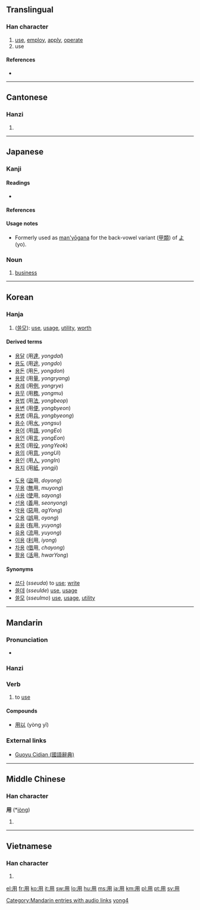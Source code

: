 ==Translingual==
{{stroke order|type=animate}}

===Han character===
{{Han char|rn=101|rad=用|as=00|sn=5|four=7722<sub>0</sub>|canj=月手 (BQ)}}

# [[use]], [[employ]], [[apply]], [[operate]]
# use

====References====
* {{Han ref|kx=0755.240|dkj=21703|dj=1166.010|hdz=10097.050|uh=7528|ud=29992|bh=A5CE|bd=42446}}

----

==Cantonese==

===Hanzi===
{{yue-hanzi|jyut=|y=[[yung6]]}}

# {{defn|Cantonese|sort=用00}}

----

==Japanese==

===Kanji===
{{ja-kanji|rs=用00|grade=2}}

====Readings====
* {{ja-readings|kanon=[[よう]] ([[yō]])|goon=[[ゆう]] ([[yū]])|kun=[[もちいる]] (mochii-ru) < [[もちゐる]] (mochiwi-ru), [[はたらき]] (hataraki), [[もって]] (motte)}}

====References====
{{ja-kref|a|4549|9770|4D51}}

====Usage notes====
* Formerly used as [[man'yōgana]] for the back-vowel variant ([[甲類]]) of [[よ]] (yo).

===Noun===
{{ja-noun|k|hira=よう|rom=yō}}

# [[business]]

----

==Korean==

===Hanja===
{{ko-hanja|hangeul=용|eumhun=|rv=yong|mr=yong|y=yong}}

# ([[쓸모]]): [[use]], [[usage]], [[utility]], [[worth]]

====Derived terms====
{{top2}}
* [[용달]] (用[[達]], ''yongdal'')
* [[용도]] (用[[途]], ''yongdo'')
* [[용돈]] (用[[돈]], ''yongdon'')
* [[용량]] (用[[量]], ''yongryang'')
* [[용례]] (用[[例]], ''yongrye'')
* [[용무]] (用[[務]], ''yongmu'')
* [[용법]] (用[[法]], ''yongbeop'')
* [[용변]] (用[[便]], ''yongbyeon'')
* [[용병]] (用[[兵]], ''yongbyeong'')
* [[용수]] (用[[水]], ''yongsu'')
* [[용어]] (用[[語]], ''yongEo'')
* [[용언]] (用[[言]], ''yongEon'')
* [[용역]] (用[[役]], ''yongYeok'')
* [[용의]] (用[[意]], ''yongUi'')
* [[용인]] (用[[人]], ''yongIn'')
* [[용지]] (用[[紙]], ''yongji'')
{{mid2}}
* [[도용]] ([[盜]]用, ''doyong'')
* [[무용]] ([[無]]用, ''muyong'')
* [[사용]] ([[使]]用, ''sayong'')
* [[선용]] ([[善]]用, ''seonyong'')
* [[악용]] ([[惡]]用, ''agYong'')
* [[오용]] ([[誤]]用, ''oyong'')
* [[유용]] ([[有]]用, ''yuyong'')
* [[유용]] ([[流]]用, ''yuyong'')
* [[이용]] ([[利]]用, ''iyong'')
* [[차용]] ([[借]]用, ''chayong'')
* [[활용]] ([[活]]用, ''hwarYong'')
{{bottom}}

====Synonyms====
* [[쓰다]] (''sseuda'') to [[use]]; [[write]]
* [[쓸데]] (''sseulde'') [[use]], [[usage]]
* [[쓸모]] (''sseulmo'') [[use]], [[usage]], [[utility]]

----

==Mandarin==
{{zh-hanzi|[[Special:Prefixindex/用|用]]}}

===Pronunciation===
*{{audio|zh-yòng.ogg|audio}}

===Hanzi===
{{cmn-hanzi|pin=[[yòng]] ([[yong4]])|wg=[[yung4|yung<sup>4</sup>]]}}

===Verb===
{{cmn-verb|ts|pin=yòng|pint=yong4|rs=用00}}

# {{Beginning Mandarin|lang=zh-tw|skey=用00}} to [[use]]

====Compounds====
* [[用以]] (yòng yǐ)

===External links===
* [http://140.111.34.46/cgi-bin/dict/GetContent.cgi?Database=dict&DocNum=160007&GraphicWord=yes&QueryString=%A5%CE Guoyu Cidian (國語辭典)]

[[Category:Mandarin entries with audio links]]
[[Category:zh-cn:Beginning Mandarin|yong4]]

----

==Middle Chinese==

===Han character===
'''用''' (*[[iòng]])<!--asterisk signifies that this is a reconstructed pronunciation-->

# {{defn|Middle Chinese|sort=用00}}

----

==Vietnamese==

===Han character===
{{vi-hantu|[[dụng]], [[dùng]], [[giùm]], [[rùng]], [[dộng]], [[đụng]], [[giùng]], [[rụng]], [[vùng]]|rs=用00}}

# {{defn|Vietnamese|sort=用00}}

[[el:用]]
[[fr:用]]
[[ko:用]]
[[it:用]]
[[sw:用]]
[[lo:用]]
[[hu:用]]
[[ms:用]]
[[ja:用]]
[[km:用]]
[[pl:用]]
[[pt:用]]
[[sv:用]]
